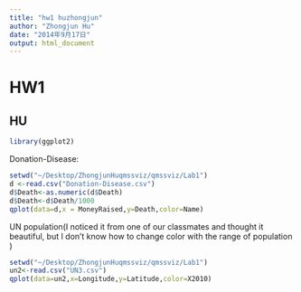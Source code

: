 ```yaml
---
title: "hw1 huzhongjun"
author: "Zhongjun Hu"
date: "2014年9月17日"
output: html_document
---
```

# HW1
## HU
```r
library(ggplot2)
```
Donation-Disease:
```r
setwd("~/Desktop/ZhongjunHuqmssviz/qmssviz/Lab1")
d <-read.csv("Donation-Disease.csv")
d$Death<-as.numeric(d$Death)
d$Death<-d$Death/1000
qplot(data=d,x = MoneyRaised,y=Death,color=Name)
```
UN population(I noticed it from one of our classmates and thought it beautiful, but I don't know how to change color with the range of population )
```r
setwd("~/Desktop/ZhongjunHuqmssviz/qmssviz/Lab1")
un2<-read.csv("UN3.csv")
qplot(data=un2,x=Longitude,y=Latitude,color=X2010)

```

